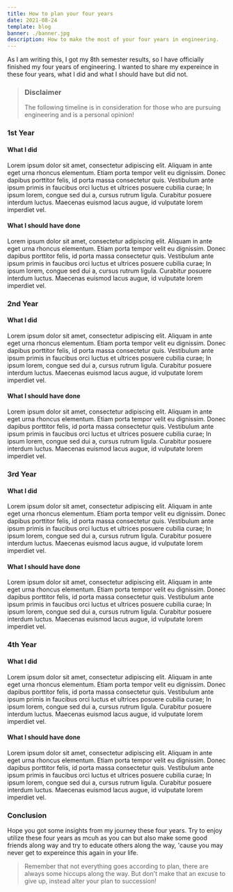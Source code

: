 ```yaml
---
title: How to plan your four years
date: 2021-08-24
template: blog
banner: ./banner.jpg
description: How to make the most of your four years in engineering.
---
```


As I am writing this, I got my 8th semester results, so I have officially finished my four years of engineering. I wanted to share my expereince in these four years, what I did and what I should have but did not.

> ### Disclaimer
> The following timeline is in consideration for those who are pursuing engineering and is a personal opinion!

### 1st Year

#### What I did

Lorem ipsum dolor sit amet, consectetur adipiscing elit. Aliquam in ante eget urna rhoncus elementum. Etiam porta tempor velit eu dignissim. Donec dapibus porttitor felis, id porta massa consectetur quis. Vestibulum ante ipsum primis in faucibus orci luctus et ultrices posuere cubilia curae; In ipsum lorem, congue sed dui a, cursus rutrum ligula. Curabitur posuere interdum luctus. Maecenas euismod lacus augue, id vulputate lorem imperdiet vel.

#### What I should have done

Lorem ipsum dolor sit amet, consectetur adipiscing elit. Aliquam in ante eget urna rhoncus elementum. Etiam porta tempor velit eu dignissim. Donec dapibus porttitor felis, id porta massa consectetur quis. Vestibulum ante ipsum primis in faucibus orci luctus et ultrices posuere cubilia curae; In ipsum lorem, congue sed dui a, cursus rutrum ligula. Curabitur posuere interdum luctus. Maecenas euismod lacus augue, id vulputate lorem imperdiet vel.

### 2nd Year

#### What I did

Lorem ipsum dolor sit amet, consectetur adipiscing elit. Aliquam in ante eget urna rhoncus elementum. Etiam porta tempor velit eu dignissim. Donec dapibus porttitor felis, id porta massa consectetur quis. Vestibulum ante ipsum primis in faucibus orci luctus et ultrices posuere cubilia curae; In ipsum lorem, congue sed dui a, cursus rutrum ligula. Curabitur posuere interdum luctus. Maecenas euismod lacus augue, id vulputate lorem imperdiet vel.

#### What I should have done

Lorem ipsum dolor sit amet, consectetur adipiscing elit. Aliquam in ante eget urna rhoncus elementum. Etiam porta tempor velit eu dignissim. Donec dapibus porttitor felis, id porta massa consectetur quis. Vestibulum ante ipsum primis in faucibus orci luctus et ultrices posuere cubilia curae; In ipsum lorem, congue sed dui a, cursus rutrum ligula. Curabitur posuere interdum luctus. Maecenas euismod lacus augue, id vulputate lorem imperdiet vel.

### 3rd Year

#### What I did

Lorem ipsum dolor sit amet, consectetur adipiscing elit. Aliquam in ante eget urna rhoncus elementum. Etiam porta tempor velit eu dignissim. Donec dapibus porttitor felis, id porta massa consectetur quis. Vestibulum ante ipsum primis in faucibus orci luctus et ultrices posuere cubilia curae; In ipsum lorem, congue sed dui a, cursus rutrum ligula. Curabitur posuere interdum luctus. Maecenas euismod lacus augue, id vulputate lorem imperdiet vel.

#### What I should have done

Lorem ipsum dolor sit amet, consectetur adipiscing elit. Aliquam in ante eget urna rhoncus elementum. Etiam porta tempor velit eu dignissim. Donec dapibus porttitor felis, id porta massa consectetur quis. Vestibulum ante ipsum primis in faucibus orci luctus et ultrices posuere cubilia curae; In ipsum lorem, congue sed dui a, cursus rutrum ligula. Curabitur posuere interdum luctus. Maecenas euismod lacus augue, id vulputate lorem imperdiet vel.

### 4th Year

#### What I did

Lorem ipsum dolor sit amet, consectetur adipiscing elit. Aliquam in ante eget urna rhoncus elementum. Etiam porta tempor velit eu dignissim. Donec dapibus porttitor felis, id porta massa consectetur quis. Vestibulum ante ipsum primis in faucibus orci luctus et ultrices posuere cubilia curae; In ipsum lorem, congue sed dui a, cursus rutrum ligula. Curabitur posuere interdum luctus. Maecenas euismod lacus augue, id vulputate lorem imperdiet vel.

#### What I should have done

Lorem ipsum dolor sit amet, consectetur adipiscing elit. Aliquam in ante eget urna rhoncus elementum. Etiam porta tempor velit eu dignissim. Donec dapibus porttitor felis, id porta massa consectetur quis. Vestibulum ante ipsum primis in faucibus orci luctus et ultrices posuere cubilia curae; In ipsum lorem, congue sed dui a, cursus rutrum ligula. Curabitur posuere interdum luctus. Maecenas euismod lacus augue, id vulputate lorem imperdiet vel.

### Conclusion

Hope you got some insights from my journey these four years. Try to enjoy utilize these four years as mcuh as you can but also make some good friends along way and try to educate others along the way, 'cause you may never get to expereince this again in your life.

> Remember that not everything goes according to plan, there are always some hiccups along the way. But don't make that an excuse to give up, instead alter your plan to succession!